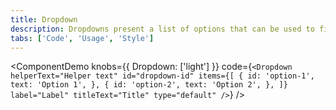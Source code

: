 ```yaml
---
title: Dropdown
description: Dropdowns present a list of options that can be used to filter or sort existing content. They can also be used as menus.
tabs: ['Code', 'Usage', 'Style']
---
```


<ComponentDemo
  knobs={{ Dropdown: ['light'] }}
  code={`<Dropdown
  helperText="Helper text"
  id="dropdown-id"
  items={[
    {
      id: 'option-1',
      text: 'Option 1',
    },
    {
      id: 'option-2',
      text: 'Option 2',
    },
  ]}
  label="Label"
  titleText="Title"
  type="default"
/>`}
/>

<ComponentDocs component="dropdown" />
